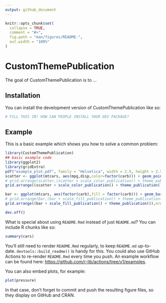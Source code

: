 ```yaml
---
output: github_document
---
```


<!-- README.md is generated from README.Rmd. Please edit that file -->

```r
knitr::opts_chunk$set(
  collapse = TRUE,
  comment = "#>",
  fig.path = "man/figures/README-",
  out.width = "100%"
)
```

# CustomThemePublication

<!-- badges: start -->
<!-- badges: end -->

The goal of CustomThemePublication is to ...

## Installation

You can install the development version of CustomThemePublication like so:

``` r
# FILL THIS IN! HOW CAN PEOPLE INSTALL YOUR DEV PACKAGE?
```

## Example

This is a basic example which shows you how to solve a common problem:

```r
library(CustomThemePublication)
## basic example code
library(ggplot2)
library(gridExtra)
pdf("example_plot.pdf", family = "Helvetica", width = 2.5, height = 2.5)
scatter <- ggplot(mtcars, aes(mpg,disp,color=factor(carb))) + geom_point(size=3, alpha = 0.7) + labs(title="Scatter Plot")
# grid.arrange(scatter,(scatter + scale_color_publication() + theme_publication()),nrow = 1)
grid.arrange((scatter + scale_color_publication() + theme_publication()),nrow = 1)

bar <- ggplot(mtcars, aes(factor(carb),fill = factor(carb))) + geom_bar(alpha = 0.7) + labs(title = "Bar Plot")
# grid.arrange(bar,(bar + scale_fill_publication() + theme_publication()),nrow = 1)
grid.arrange((bar + scale_fill_publication() + theme_publication()),nrow = 1)

dev.off()
```

What is special about using `README.Rmd` instead of just `README.md`? You can include R chunks like so:

```r
summary(cars)
```

You'll still need to render `README.Rmd` regularly, to keep `README.md` up-to-date. `devtools::build_readme()` is handy for this. You could also use GitHub Actions to re-render `README.Rmd` every time you push. An example workflow can be found here: <https://github.com/r-lib/actions/tree/v1/examples>.

You can also embed plots, for example:

```r
plot(pressure)
```

In that case, don't forget to commit and push the resulting figure files, so they display on GitHub and CRAN.
